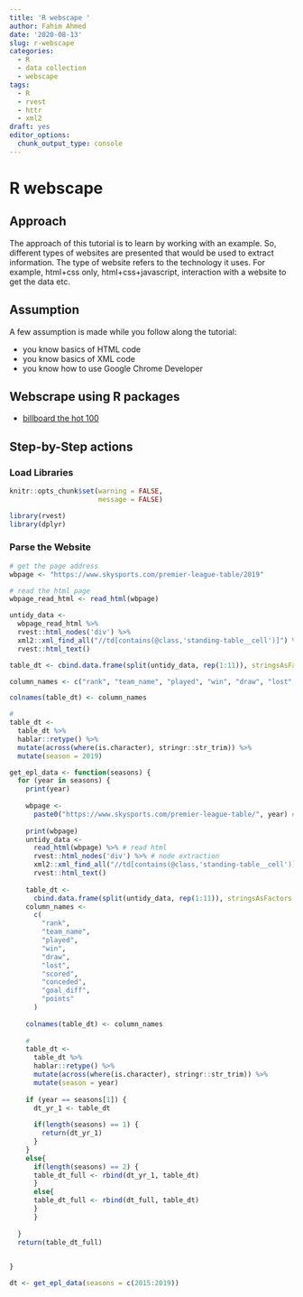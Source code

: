 ```yaml
---
title: 'R webscape '
author: Fahim Ahmed
date: '2020-08-13'
slug: r-webscape
categories:
  - R
  - data collection
  - webscape
tags:
  - R
  - rvest
  - httr
  - xml2
draft: yes
editor_options: 
  chunk_output_type: console
---
```


# R webscape


## Approach

The approach of this tutorial is to learn by working with an example. So, different types of websites are presented that would be used to extract information.  The type of website refers to the technology it uses. For example, html+css only, html+css+javascript, interaction with a website to get the data etc.


## Assumption

A few assumption is made while you follow along the tutorial:

+ you know basics of HTML code
+ you know basics of XML code
+ you know how to use Google Chrome Developer

## Webscrape using R packages

+ [billboard the hot 100](https://www.billboard.com/charts/hot-100)



## Step-by-Step actions


### Load Libraries

```r
knitr::opts_chunk$set(warning = FALSE,
                      message = FALSE)
```



```r
library(rvest)
library(dplyr)
```

### Parse the Website

```r
# get the page address
wbpage <- "https://www.skysports.com/premier-league-table/2019"

# read the html page
wbpage_read_html <- read_html(wbpage)

```


```r
untidy_data <-
  wbpage_read_html %>% 
  rvest::html_nodes('div') %>% 
  xml2::xml_find_all("//td[contains(@class,'standing-table__cell')]") %>% 
  rvest::html_text()
```

```r
table_dt <- cbind.data.frame(split(untidy_data, rep(1:11)), stringsAsFactors=F)[1:10]

column_names <- c("rank", "team_name", "played", "win", "draw", "lost", "scored", "conceded", "goal_diff", "points")

colnames(table_dt) <- column_names

#
table_dt <- 
  table_dt %>%  
  hablar::retype() %>%
  mutate(across(where(is.character), stringr::str_trim)) %>% 
  mutate(season = 2019)
```


```r

get_epl_data <- function(seasons) {
  for (year in seasons) {
    print(year)
    
    wbpage <-
      paste0("https://www.skysports.com/premier-league-table/", year) # get webpage address
    
    print(wbpage)
    untidy_data <-
      read_html(wbpage) %>% # read html
      rvest::html_nodes('div') %>% # node extraction
      xml2::xml_find_all("//td[contains(@class,'standing-table__cell')]") %>% # manual entry
      rvest::html_text()
    
    table_dt <-
      cbind.data.frame(split(untidy_data, rep(1:11)), stringsAsFactors = F)[1:10]
    column_names <-
      c(
        "rank",
        "team_name",
        "played",
        "win",
        "draw",
        "lost",
        "scored",
        "conceded",
        "goal_diff",
        "points"
      )
    
    colnames(table_dt) <- column_names
    
    #
    table_dt <-
      table_dt %>%
      hablar::retype() %>%
      mutate(across(where(is.character), stringr::str_trim)) %>%
      mutate(season = year)
    
    if (year == seasons[1]) {
      dt_yr_1 <- table_dt
      
      if(length(seasons) == 1) {
        return(dt_yr_1)
      }
    }
    else{
      if(length(seasons) == 2) {
      table_dt_full <- rbind(dt_yr_1, table_dt)
      }
      else{
      table_dt_full <- rbind(dt_full, table_dt)
      }
      }
    
  }
  return(table_dt_full)

  
}
```

```r

dt <- get_epl_data(seasons = c(2015:2019))

```
 
